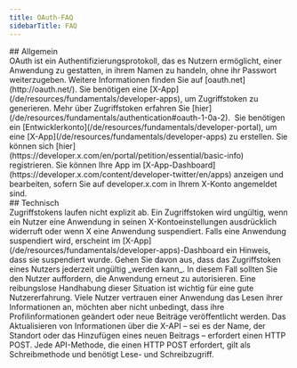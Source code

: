 ```yaml
---
title: OAuth-FAQ
sidebarTitle: FAQ
---
```


<div id="general">
  ## Allgemein
</div>

<AccordionGroup>
  <Accordion title="Was ist OAuth?">
    OAuth ist ein Authentifizierungsprotokoll, das es Nutzern ermöglicht, einer Anwendung zu gestatten, in ihrem Namen zu handeln, ohne ihr Passwort weiterzugeben. Weitere Informationen finden Sie auf [oauth.net](http://oauth.net/).
  </Accordion>

  <Accordion title="Wie generiere ich Zugriffstoken?">
    Sie benötigen eine [X-App](/de/resources/fundamentals/developer-apps), um Zugriffstoken zu generieren. Mehr über Zugriffstoken erfahren Sie [hier](/de/resources/fundamentals/authentication#oauth-1-0a-2). 
  </Accordion>

  <Accordion title="Wie erstelle ich eine X-App?">
    Sie benötigen ein [Entwicklerkonto](/de/resources/fundamentals/developer-portal), um eine [X-App](/de/resources/fundamentals/developer-apps) zu erstellen. Sie können sich [hier](https://developer.x.com/en/portal/petition/essential/basic-info) registrieren.
  </Accordion>

  <Accordion title="Wenn ich bereits eine X-App habe, wie kann ich diese App anzeigen und bearbeiten?">
    Sie können Ihre App im [X-App-Dashboard](https://developer.x.com/content/developer-twitter/en/apps) anzeigen und bearbeiten, sofern Sie auf developer.x.com in Ihrem X-Konto angemeldet sind.
  </Accordion>
</AccordionGroup>

<div id="technical">
  ## Technisch
</div>

<AccordionGroup>
  <Accordion title="Wie lange ist ein Zugriffstoken gültig?">
    Zugriffstokens laufen nicht explizit ab. Ein Zugriffstoken wird ungültig, wenn ein Nutzer eine Anwendung in seinen X-Kontoeinstellungen ausdrücklich widerruft oder wenn X eine Anwendung suspendiert. Falls eine Anwendung suspendiert wird, erscheint im [X-App](/de/resources/fundamentals/developer-apps)-Dashboard ein Hinweis, dass sie suspendiert wurde.
  </Accordion>

  <Accordion title="Was passiert, wenn ein Zugriffstoken ungültig wird?">
    Gehen Sie davon aus, dass das Zugriffstoken eines Nutzers jederzeit ungültig _werden kann_. In diesem Fall sollten Sie den Nutzer auffordern, die Anwendung erneut zu autorisieren. Eine reibungslose Handhabung dieser Situation ist wichtig für eine gute Nutzererfahrung.
  </Accordion>

  <Accordion title="Auf der Registrierungsseite für Anwendungen wird nach Lese-/Schreibzugriff gefragt. Was gilt als Schreibvorgang?">
    Viele Nutzer vertrauen einer Anwendung das Lesen ihrer Informationen an, möchten aber nicht unbedingt, dass ihre Profilinformationen geändert oder neue Beiträge veröffentlicht werden. Das Aktualisieren von Informationen über die X-API – sei es der Name, der Standort oder das Hinzufügen eines neuen Beitrags – erfordert einen HTTP POST. Jede API-Methode, die einen HTTP POST erfordert, gilt als Schreibmethode und benötigt Lese- und Schreibzugriff.
  </Accordion>
</AccordionGroup>